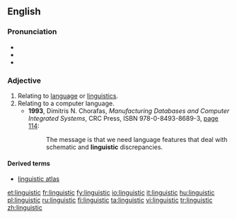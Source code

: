 ==English==

===Pronunciation===
*{{IPA|/lɪŋˈɡwɪstɪk/}}
*{{SAMPA|/lIN"gwIstIk/}}
*{{audio|en-us-linguistic.ogg|Audio (US)}}

===Adjective===
{{en-adj|-}}

# Relating to [[language]] or [[linguistics]].
# Relating to a computer language.
#* '''1993''', Dimitris N. Chorafas, ''Manufacturing Databases and Computer Integrated Systems'', CRC Press, ISBN 978-0-8493-8689-3, [http://books.google.com/books?id=ttMdfFpo7uYC&pg=PA114&vq=linguistic page 114]:
#*: The message is that we need language features that deal with schematic and '''linguistic''' discrepancies.

====Derived terms====
* [[linguistic atlas]]

[[et:linguistic]]
[[fr:linguistic]]
[[fy:linguistic]]
[[io:linguistic]]
[[it:linguistic]]
[[hu:linguistic]]
[[pl:linguistic]]
[[ru:linguistic]]
[[fi:linguistic]]
[[ta:linguistic]]
[[vi:linguistic]]
[[tr:linguistic]]
[[zh:linguistic]]